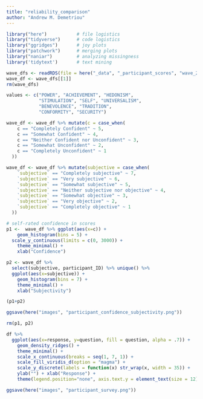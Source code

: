 ```yaml
---
title: "reliability_comparison"
author: "Andrew M. Demetriou"
---
```


```r
library("here")           # file logistics
library("tidyverse")      # code logistics
library("ggridges")       # joy plots
library("patchwork")      # merging plots
library("naniar")         # analyzing missingness
library('tidytext')       # text mining

wave_dfs <- readRDS(file = here("_data", "_participant_scores", "wave_2", "wave_2_dfs.RDS"))
wave_df <- wave_dfs[[1]]
rm(wave_dfs)

values <- c("POWER", "ACHIEVEMENT", "HEDONISM",  
            "STIMULATION", "SELF", "UNIVERSALISM", 
            "BENEVOLENCE", "TRADITION",  
            "CONFORMITY", "SECURITY")
```

```r
wave_df <- wave_df %>% mutate(c = case_when(
    c == "Completely Confident" ~ 5, 
    c == "Somewhat Confident" ~ 4, 
    c == "Neither Confident nor Unconfident" ~ 3, 
    c == "Somewhat Unconfident" ~ 2, 
    c == "Completely Unconfident" ~ 1
  ))

wave_df <- wave_df %>% mutate(subjective = case_when(
    `subjective` == "Completely subjective" ~ 7, 
    `subjective` == "Very subjective" ~ 6, 
    `subjective` == "Somewhat subjective" ~ 5, 
    `subjective` == "Neither subjective nor objective" ~ 4, 
    `subjective` == "Somewhat objective" ~ 3, 
    `subjective` == "Very objective" ~ 2, 
    `subjective` == "Completely objective" ~ 1
  ))
```

```r
# self-rated confidence in scores
p1 <-  wave_df %>% ggplot(aes(x=c)) +
    geom_histogram(bins = 5) +
  scale_y_continuous(limits = c(0, 3000)) +
    theme_minimal() +
    xlab("Confidence")

p2 <- wave_df %>% 
  select(subjective, participant_ID) %>% unique() %>%
  ggplot(aes(x=subjective)) +
    geom_histogram(bins = 7) +
    theme_minimal() +
    xlab("Subjectivity")

(p1+p2)

ggsave(here("images", "participant_confidence_subjectivity.png"))

rm(p1, p2)
```



```r
df %>%
  ggplot(aes(x=response, y=question, fill = question, alpha = .7)) +
    geom_density_ridges() +
    theme_minimal() +
    scale_x_continuous(breaks = seq(1, 7, 1)) +
    scale_fill_viridis_d(option = "magma") +
    scale_y_discrete(labels = function(x) str_wrap(x, width = 35)) +
    ylab("") + xlab("Response") +
    theme(legend.position="none", axis.text.y = element_text(size = 12))

ggsave(here("images", "participant_survey.png"))
```
